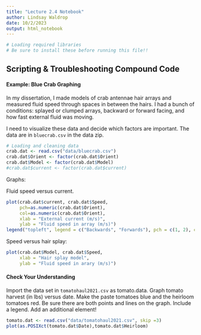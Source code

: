 ```yaml
---
title: "Lecture 2.4 Notebook"
author: Lindsay Waldrop
date: 10/2/2023
output: html_notebook
---
```


```r
# Loading required libraries
# Be sure to install these before running this file!!

```

## Scripting & Troubleshooting Compound Code

#### Example: Blue Crab Graphing

In my dissertation, I made models of crab antennae hair arrays and measured fluid speed through spaces in between the hairs. I had a bunch of conditions: splayed or clumped arrays, backward or forward facing, and how fast external fluid was moving. 

I need to visualize these data and decide which factors are important. The data are in `bluecrab.csv` in the data zip.

```r
# Loading and cleaning data
crab.dat <- read.csv("data/bluecrab.csv")
crab.dat$Orient <- factor(crab.dat$Orient)
crab.dat$Model <- factor(crab.dat$Model)
#crab.dat$current <- factor(crab.dat$current)
```

Graphs: 

 Fluid speed versus current.
```r
plot(crab.dat$current, crab.dat$Speed, 
     pch=as.numeric(crab.dat$Orient),
     col=as.numeric(crab.dat$Orient),
     xlab = "External current (m/s)", 
     ylab = "Fluid speed in array (m/s)")
legend("topleft", legend = c("Backwards", "Forwards"), pch = c(1, 2), col = c(1, 2))
```

Speed versus hair splay:
```r
plot(crab.dat$Model, crab.dat$Speed, 
     xlab = "Hair splay model", 
     ylab = "Fluid speed in arary (m/s)")

```



#### Check Your Understanding

Import the data set in `tomatohaul2021.csv` as tomato.data. Graph tomato harvest (in lbs) versus date. Make the paste tomatoes blue and the heirloom tomatoes red. Be sure there are both points and lines on the graph. Include a legend. Add an additional element! 

```r
tomato.dat <- read.csv("data/tomatohaul2021.csv", skip =3)
plot(as.POSIXct(tomato.dat$Date),tomato.dat$Heirloom)
```

